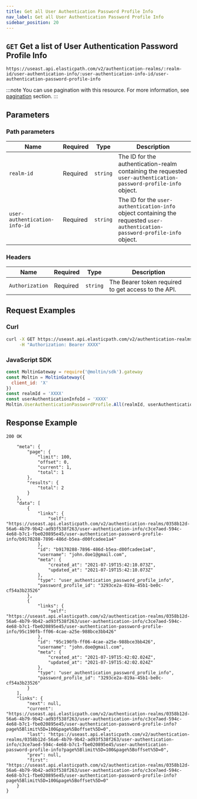 ```yaml
---
title: Get all User Authentication Password Profile Info
nav_label: Get all User Authentication Password Profile Info
sidebar_position: 20
---
```



## `GET` Get a list of User Authentication Password Profile Info

```http
https://useast.api.elasticpath.com/v2/authentication-realms/:realm-id/user-authentication-info/:user-authentication-info-id/user-authentication-password-profile-info
```

:::note
You can use pagination with this resource. For more information, see [pagination](/guides/Getting-Started/pagination) section.
:::

## Parameters

### Path parameters

| Name | Required | Type | Description |
| --- | --- | --- | --- |
| `realm-id` | Required | `string` | The ID for the authentication-realm containing the requested `user-authentication-password-profile-info` object. |
| `user-authentication-info-id` | Required | `string` | The ID for the `user-authentication-info` object containing the requested `user-authentication-password-profile-info` object. |

### Headers

| Name | Required | Type | Description |
| --- | --- | --- | --- |
| `Authorization` | Required | `string` | The Bearer token required to get access to the API. |

## Request Examples

### Curl

```bash
curl -X GET https://useast.api.elasticpath.com/v2/authentication-realms/:realm-id/user-authentication-info/:user-authentication-info-id/user-authentication-password-profile-info/ \
     -H "Authorization: Bearer XXXX"
```

### JavaScript SDK

```javascript
const MoltinGateway = require('@moltin/sdk').gateway
const Moltin = MoltinGateway({
  client_id: 'X'
})
const realmId = 'XXXX'
const userAuthenticationInfoId = 'XXXX'
Moltin.UserAuthenticationPasswordProfile.All(realmId, userAuthenticationInfoId, null)
```

## Response Example

`200 OK`

```json{
    "meta": {
        "page": {
            "limit": 100,
            "offset": 0,
            "current": 1,
            "total": 1
        },
        "results": {
            "total": 2
        }
    },
    "data": [
        {
            "links": {
                "self": "https://useast.api.elasticpath.com/v2/authentication-realms/0358b12d-56a6-4b79-9b42-ad93f538f263/user-authentication-info/c3ce7aed-594c-4e68-b7c1-fbe020895e45/user-authentication-password-profile-info/b9170288-7896-486d-b5ea-d00fcadee1a4"
            },
            "id": "b9170288-7896-486d-b5ea-d00fcadee1a4",
            "username": "john.doe1@gmail.com",
            "meta": {
                "created_at": "2021-07-19T15:42:10.073Z",
                "updated_at": "2021-07-19T15:42:10.073Z"
            },
            "type": "user_authentication_password_profile_info",
            "password_profile_id": "3293ce2a-819a-45b1-be0c-cf54a3b23526"
        },
        {
            "links": {
                "self": "https://useast.api.elasticpath.com/v2/authentication-realms/0358b12d-56a6-4b79-9b42-ad93f538f263/user-authentication-info/c3ce7aed-594c-4e68-b7c1-fbe020895e45/user-authentication-password-profile-info/95c190fb-ff06-4cae-a25e-988bce3bb426"
            },
            "id": "95c190fb-ff06-4cae-a25e-988bce3bb426",
            "username": "john.doe@gmail.com",
            "meta": {
                "created_at": "2021-07-19T15:42:02.024Z",
                "updated_at": "2021-07-19T15:42:02.024Z"
            },
            "type": "user_authentication_password_profile_info",
            "password_profile_id": "3293ce2a-819a-45b1-be0c-cf54a3b23526"
        }
    ],
    "links": {
        "next": null,
        "current": "https://useast.api.elasticpath.com/v2/authentication-realms/0358b12d-56a6-4b79-9b42-ad93f538f263/user-authentication-info/c3ce7aed-594c-4e68-b7c1-fbe020895e45/user-authentication-password-profile-info?page%5Blimit%5D=100&page%5Boffset%5D=0",
        "last": "https://useast.api.elasticpath.com/v2/authentication-realms/0358b12d-56a6-4b79-9b42-ad93f538f263/user-authentication-info/c3ce7aed-594c-4e68-b7c1-fbe020895e45/user-authentication-password-profile-info?page%5Blimit%5D=100&page%5Boffset%5D=0",
        "prev": null,
        "first": "https://useast.api.elasticpath.com/v2/authentication-realms/0358b12d-56a6-4b79-9b42-ad93f538f263/user-authentication-info/c3ce7aed-594c-4e68-b7c1-fbe020895e45/user-authentication-password-profile-info?page%5Blimit%5D=100&page%5Boffset%5D=0"
    }
}
```
